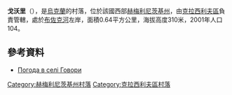 {{coord|49|36|1|N|26|41|46|E|scale:100000|display=title}}

'''戈沃里'''（{{lang-uk|Говори}}），是[[烏克蘭|烏克蘭]]的村落，位於該國西部[[赫梅利尼茨基州|赫梅利尼茨基州]]，由[[克拉西利夫區|克拉西利夫區]]負責管轄，處於[[布佐克河|布佐克河]]左岸，面積0.64平方公里，海拔高度310米，2001年人口104。

==參考資料==
* [http://weather.in.ua/ua/hmel'nickaja/5310 Погода в селі Говори] {{Wayback|url=http://weather.in.ua/ua/hmel'nickaja/5310 |date=20111220073906 }}

{{DEFAULTSORT:Говори}}
[[Category:赫梅利尼茨基州村落|Category:赫梅利尼茨基州村落]]
[[Category:克拉西利夫區村落|Category:克拉西利夫區村落]]


{{Khmelnytskyi-geo-stub}}